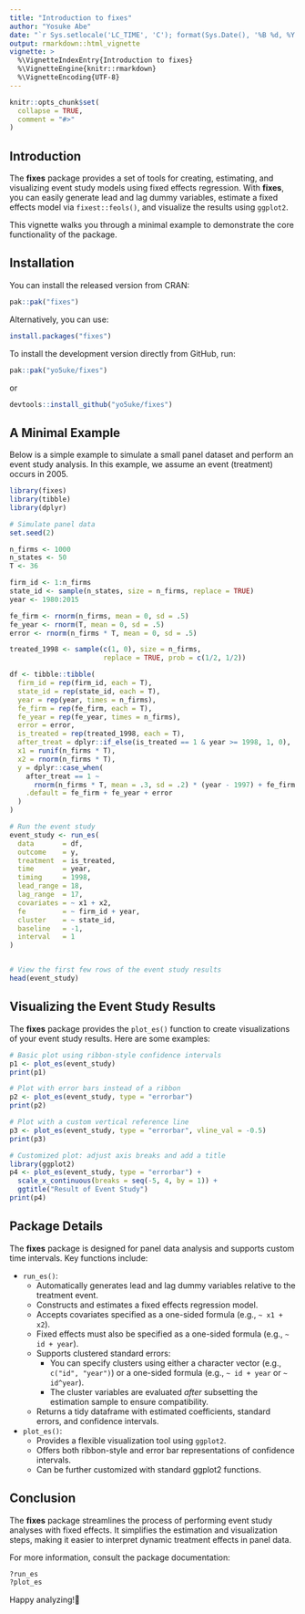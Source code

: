 ```yaml
---
title: "Introduction to fixes"
author: "Yosuke Abe"
date: "`r Sys.setlocale('LC_TIME', 'C'); format(Sys.Date(), '%B %d, %Y')`"
output: rmarkdown::html_vignette
vignette: >
  %\VignetteIndexEntry{Introduction to fixes}
  %\VignetteEngine{knitr::rmarkdown}
  %\VignetteEncoding{UTF-8}
---
```


```r
knitr::opts_chunk$set(
  collapse = TRUE,
  comment = "#>"
)
```

## Introduction

The **fixes** package provides a set of tools for creating, estimating, and visualizing event study models using fixed effects regression. With **fixes**, you can easily generate lead and lag dummy variables, estimate a fixed effects model via `fixest::feols()`, and visualize the results using `ggplot2`.

This vignette walks you through a minimal example to demonstrate the core functionality of the package.

## Installation

You can install the released version from CRAN:

``` r
pak::pak("fixes")
```

Alternatively, you can use:

``` r
install.packages("fixes")
```

To install the development version directly from GitHub, run:

``` r
pak::pak("yo5uke/fixes")
```

or

``` r
devtools::install_github("yo5uke/fixes")
```

## A Minimal Example

Below is a simple example to simulate a small panel dataset and perform an event study analysis. In this example, we assume an event (treatment) occurs in 2005.

``` r
library(fixes)
library(tibble)
library(dplyr)

# Simulate panel data
set.seed(2)

n_firms <- 1000
n_states <- 50
T <- 36

firm_id <- 1:n_firms
state_id <- sample(n_states, size = n_firms, replace = TRUE)
year <- 1980:2015

fe_firm <- rnorm(n_firms, mean = 0, sd = .5)
fe_year <- rnorm(T, mean = 0, sd = .5)
error <- rnorm(n_firms * T, mean = 0, sd = .5)

treated_1998 <- sample(c(1, 0), size = n_firms,
                       replace = TRUE, prob = c(1/2, 1/2))

df <- tibble::tibble(
  firm_id = rep(firm_id, each = T),
  state_id = rep(state_id, each = T),
  year = rep(year, times = n_firms),
  fe_firm = rep(fe_firm, each = T),
  fe_year = rep(fe_year, times = n_firms),
  error = error,
  is_treated = rep(treated_1998, each = T),
  after_treat = dplyr::if_else(is_treated == 1 & year >= 1998, 1, 0),
  x1 = runif(n_firms * T),
  x2 = rnorm(n_firms * T),
  y = dplyr::case_when(
    after_treat == 1 ~
      rnorm(n_firms * T, mean = .3, sd = .2) * (year - 1997) + fe_firm + fe_year + error,
    .default = fe_firm + fe_year + error
  )
)

# Run the event study
event_study <- run_es(
  data       = df,
  outcome    = y,
  treatment  = is_treated,
  time       = year,
  timing     = 1998,
  lead_range = 18,
  lag_range  = 17,
  covariates = ~ x1 + x2,
  fe         = ~ firm_id + year,
  cluster    = ~ state_id,
  baseline   = -1,
  interval   = 1
)


# View the first few rows of the event study results
head(event_study)
```

## Visualizing the Event Study Results

The **fixes** package provides the `plot_es()` function to create visualizations of your event study results. Here are some examples:

``` r
# Basic plot using ribbon-style confidence intervals
p1 <- plot_es(event_study)
print(p1)

# Plot with error bars instead of a ribbon
p2 <- plot_es(event_study, type = "errorbar")
print(p2)

# Plot with a custom vertical reference line
p3 <- plot_es(event_study, type = "errorbar", vline_val = -0.5)
print(p3)

# Customized plot: adjust axis breaks and add a title
library(ggplot2)
p4 <- plot_es(event_study, type = "errorbar") + 
  scale_x_continuous(breaks = seq(-5, 4, by = 1)) + 
  ggtitle("Result of Event Study")
print(p4)
```

## Package Details

The **fixes** package is designed for panel data analysis and supports custom time intervals. Key functions include:

- `run_es()`:
    - Automatically generates lead and lag dummy variables relative to the treatment event.
    - Constructs and estimates a fixed effects regression model.
    - Accepts covariates specified as a one-sided formula (e.g., `~ x1 + x2`).
    - Fixed effects must also be specified as a one-sided formula (e.g., `~ id + year`).
    - Supports clustered standard errors:
        - You can specify clusters using either a character vector (e.g., `c("id", "year")`) or a one-sided formula (e.g., `~ id + year` or `~ id^year`).
        - The cluster variables are evaluated *after* subsetting the estimation sample to ensure compatibility.
    - Returns a tidy dataframe with estimated coefficients, standard errors, and confidence intervals.

- `plot_es()`:
    - Provides a flexible visualization tool using `ggplot2`.
    - Offers both ribbon-style and error bar representations of confidence intervals.
    - Can be further customized with standard ggplot2 functions.

## Conclusion

The **fixes** package streamlines the process of performing event study analyses with fixed effects. It simplifies the estimation and visualization steps, making it easier to interpret dynamic treatment effects in panel data.

For more information, consult the package documentation:

``` r
?run_es
?plot_es
```

Happy analyzing!🥂
